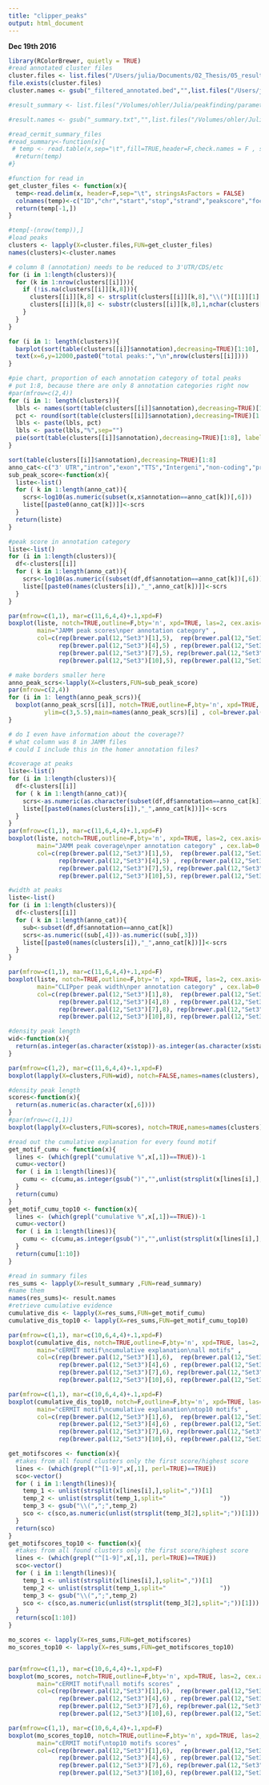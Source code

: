 ```yaml
---
title: "clipper_peaks"
output: html_document
---
```


**Dec 19th 2016**

```r
library(RColorBrewer, quietly = TRUE)
#read annotated cluster files
cluster.files <- list.files("/Users/julia/Documents/02_Thesis/05_results/imp3/panc1/Clipper/annotated/", recursive=TRUE, full.names = TRUE, pattern = "annotated")
file.exists(cluster.files)
cluster.names <- gsub("_filtered_annotated.bed","",list.files("/Users/julia/Documents/02_Thesis/05_results/imp3/panc1/Clipper/annotated/",   pattern = "annotated"))

#result_summary <- list.files("/Volumes/ohler/Julia/peakfinding/parametertest/cERMIT_results/Feb_19", recursive=TRUE, full.names = TRUE, pattern = "summary.txt$")

#result.names <- gsub("_summary.txt","",list.files("/Volumes/ohler/Julia/peakfinding/parametertest/cERMIT_results/Feb_19",  pattern = "summary.txt$"))

#read_cermit_summary_files
#read_summary<-function(x){
 # temp <- read.table(x,sep="\t",fill=TRUE,header=F,check.names = F , stringsAsFactors=F)
  #return(temp)
#}

#function for read in
get_cluster_files <- function(x){
  temp<-read.delim(x, header=F,sep="\t", stringsAsFactors = FALSE)
  colnames(temp)<-c("ID","chr","start","stop","strand","peakscore","focus_ratio","annotation","detailed_annotation","distance_to_tss","nearest_promoter_ID","entrez_ID","nearest_unigene","nearest_refseq","nearest_ensembl","gene_name","gene_alias","gene_description","gene_type")
  return(temp[-1,])
}

#temp[-(nrow(temp)),]
#load peaks
clusters <- lapply(X=cluster.files,FUN=get_cluster_files)
names(clusters)<-cluster.names

# column 8 (annotation) needs to be reduced to 3'UTR/CDS/etc
for (i in 1:length(clusters)){
  for (k in 1:nrow(clusters[[i]])){
    if (!is.na(clusters[[i]][k,8])){
      clusters[[i]][k,8] <- strsplit(clusters[[i]][k,8],"\\(")[[1]][1]
      clusters[[i]][k,8] <- substr(clusters[[i]][k,8],1,nchar(clusters[[i]][k,8])-1)
    }
  }
}

```



```r

for (i in 1: length(clusters)){
  barplot(sort(table(clusters[[i]]$annotation),decreasing=TRUE)[1:10], las=2, cex.names=0.8,main=names(clusters)[i], cex.main=1, ylab="#", ylim=c(0,15000),col=brewer.pal(8,"Pastel2"))
  text(x=6,y=12000,paste0("total peaks:","\n",nrow(clusters[[i]])))
}
```



```r
#pie chart, proportion of each annotation category of total peaks
# put 1:8, because there are only 8 annotation categories right now
#par(mfrow=c(2,4))
for (i in 1: length(clusters)){
  lbls <- names(sort(table(clusters[[i]]$annotation),decreasing=TRUE)[1:8])
  pct <- round(sort(table(clusters[[i]]$annotation),decreasing=TRUE)[1:8]/sum(sort(table(clusters[[i]]$annotation),decreasing=TRUE)[1:8])*100)
  lbls <- paste(lbls, pct)
  lbls <- paste(lbls,"%",sep="")
  pie(sort(table(clusters[[i]]$annotation),decreasing=TRUE)[1:8], labels = lbls, main=names(clusters)[i],cex=0.8, col=brewer.pal(8,"Pastel2"),cex.main=0.9)
}
```



```r
sort(table(clusters[[i]]$annotation),decreasing=TRUE)[1:8]
anno_cat<-c("3' UTR","intron","exon","TTS","Intergeni","non-coding","promoter-TSS","5' UTR")
sub_peak_score<-function(x){
  liste<-list()
  for ( k in 1:length(anno_cat)){
    scrs<-log10(as.numeric(subset(x,x$annotation==anno_cat[k])[,6]))
    liste[[paste0(anno_cat[k])]]<-scrs
  }
  return(liste)
}

#peak score in annotation category
liste<-list()
for (i in 1:length(clusters)){
  df<-clusters[[i]]
  for ( k in 1:length(anno_cat)){
    scrs<-log10(as.numeric((subset(df,df$annotation==anno_cat[k])[,6])))
    liste[[paste0(names(clusters[i]),"_",anno_cat[k])]]<-scrs
  }
}
```

```r
par(mfrow=c(1,1), mar=c(11,6,4,4)+.1,xpd=F)
boxplot(liste, notch=TRUE,outline=F,bty='n', xpd=TRUE, las=2, cex.axis=0.7, ylab="log10(score)", cex.main=0.8,
        main="JAMM peak scores\nper annotation category" , 
        col=c(rep(brewer.pal(12,"Set3")[1],5),  rep(brewer.pal(12,"Set3")[2],5), rep(brewer.pal(12,"Set3")[3],5), 
              rep(brewer.pal(12,"Set3")[4],5) , rep(brewer.pal(12,"Set3")[5],5), rep(brewer.pal(12,"Set3")[6],5), 
              rep(brewer.pal(12,"Set3")[7],5), rep(brewer.pal(12,"Set3")[8],5) , rep(brewer.pal(12,"Set3")[9],5),
              rep(brewer.pal(12,"Set3")[10],5), rep(brewer.pal(12,"Set3")[11],5), rep(brewer.pal(12,"Set3")[12],5)))
```



```r
# make borders smaller here
anno_peak_scrs<-lapply(X=clusters,FUN=sub_peak_score)
par(mfrow=c(2,4))
for (i in 1: length(anno_peak_scrs)){
  boxplot(anno_peak_scrs[[i]], notch=TRUE,outline=F,bty='n', xpd=TRUE, las=2, cex.axis=0.7, ylab="peak scores", cex.main=0.8,
          ylim=c(3,5.5),main=names(anno_peak_scrs)[i] , col=brewer.pal(12,"Set3")[i])
} 
```



```r
# do I even have information about the coverage??
# what column was 8 in JAMM files
# could I include this in the homer annotation files?

#coverage at peaks
liste<-list()
for (i in 1:length(clusters)){
  df<-clusters[[i]]
  for ( k in 1:length(anno_cat)){
    scrs<-as.numeric(as.character(subset(df,df$annotation==anno_cat[k])[,8]))
    liste[[paste0(names(clusters[i]),"_",anno_cat[k])]]<-scrs
  }
}
par(mfrow=c(1,1), mar=c(11,6,4,4)+.1,xpd=F)
boxplot(liste, notch=TRUE,outline=F,bty='n', xpd=TRUE, las=2, cex.axis=0.6, ylab="coverage (reads)", cex.main=0.8,
        main="JAMM peak coverage\nper annotation category" , cex.lab=0.7,
        col=c(rep(brewer.pal(12,"Set3")[1],5),  rep(brewer.pal(12,"Set3")[2],5), rep(brewer.pal(12,"Set3")[3],5), 
              rep(brewer.pal(12,"Set3")[4],5) , rep(brewer.pal(12,"Set3")[5],5), rep(brewer.pal(12,"Set3")[6],5), 
              rep(brewer.pal(12,"Set3")[7],5), rep(brewer.pal(12,"Set3")[8],5) , rep(brewer.pal(12,"Set3")[9],5),
              rep(brewer.pal(12,"Set3")[10],5), rep(brewer.pal(12,"Set3")[11],5), rep(brewer.pal(12,"Set3")[12],5)))

```

```r
#width at peaks
liste<-list()
for (i in 1:length(clusters)){
  df<-clusters[[i]]
  for ( k in 1:length(anno_cat)){
    sub<-subset(df,df$annotation==anno_cat[k])
    scrs<-as.numeric((sub[,4]))-as.numeric((sub[,3]))
    liste[[paste0(names(clusters[i]),"_",anno_cat[k])]]<-scrs
  }
}
```


```r
par(mfrow=c(1,1), mar=c(11,6,4,4)+.1,xpd=F)
boxplot(liste, notch=TRUE,outline=F,bty='n', xpd=TRUE, las=2, cex.axis=0.6, ylab="width (nt)", cex.main=0.8,
        main="CLIPper peak width\nper annotation category" , cex.lab=0.7, 
        col=c(rep(brewer.pal(12,"Set3")[1],8),  rep(brewer.pal(12,"Set3")[2],8), rep(brewer.pal(12,"Set3")[3],8), 
              rep(brewer.pal(12,"Set3")[4],8) , rep(brewer.pal(12,"Set3")[5],8), rep(brewer.pal(12,"Set3")[6],8), 
              rep(brewer.pal(12,"Set3")[7],8), rep(brewer.pal(12,"Set3")[8],8) , rep(brewer.pal(12,"Set3")[9],8),
              rep(brewer.pal(12,"Set3")[10],8), rep(brewer.pal(12,"Set3")[11],8), rep(brewer.pal(12,"Set3")[12],8)))

```



```r
#density peak length
wid<-function(x){
  return(as.integer(as.character(x$stop))-as.integer(as.character(x$start)))
}

par(mfrow=c(1,2), mar=c(11,6,4,4)+.1,xpd=F)
boxplot(lapply(X=clusters,FUN=wid), notch=FALSE,names=names(clusters), col=brewer.pal(12,"Set3"), ylab="nt", main="peak width", cex.main=1, bty='n',outline=F, xpd=TRUE, las=2)

#density peak length
scores<-function(x){
  return(as.numeric(as.character(x[,6])))
}
#par(mfrow=c(1,1))
boxplot(lapply(X=clusters,FUN=scores), notch=TRUE,names=names(clusters), col=brewer.pal(12,"Set3"), ylab="log10(peak score)", main="peak score", cex.main=1, bty='n',outline=F, xpd=TRUE, las=2)
```



```r
#read out the cumulative explanation for every found motif
get_motif_cumu <- function(x){
  lines <- (which(grepl("cumulative %",x[,1])==TRUE))-1
  cumu<-vector()
  for ( i in 1:length(lines)){
    cumu <- c(cumu,as.integer(gsub(")","",unlist(strsplit(x[lines[i],],split=","))[3])))
  }
  return(cumu)
}
get_motif_cumu_top10 <- function(x){
  lines <- (which(grepl("cumulative %",x[,1])==TRUE))-1
  cumu<-vector()
  for ( i in 1:length(lines)){
    cumu <- c(cumu,as.integer(gsub(")","",unlist(strsplit(x[lines[i],],split=","))[3])))
  }
  return(cumu[1:10])
}

#read in summary files
res_sums <- lapply(X=result_summary ,FUN=read_summary)
#name them
names(res_sums)<- result.names
#retrieve cumulative evidence
cumulative_dis <- lapply(X=res_sums,FUN=get_motif_cumu)
cumulative_dis_top10 <- lapply(X=res_sums,FUN=get_motif_cumu_top10)
```



```r
par(mfrow=c(1,1), mar=c(10,6,4,4)+.1,xpd=F)
boxplot(cumulative_dis, notch=TRUE,outline=F,bty='n', xpd=TRUE, las=2, cex.axis=0.6, ylab="cumulative %", cex.main=0.8,
        main="cERMIT motif\ncumulative explanation\nall motifs" , 
        col=c(rep(brewer.pal(12,"Set3")[1],6),  rep(brewer.pal(12,"Set3")[2],6), rep(brewer.pal(12,"Set3")[3],6), 
              rep(brewer.pal(12,"Set3")[4],6) , rep(brewer.pal(12,"Set3")[5],6), rep(brewer.pal(12,"Set3")[6],6), 
              rep(brewer.pal(12,"Set3")[7],6), rep(brewer.pal(12,"Set3")[8],6) , rep(brewer.pal(12,"Set3")[9],6),
              rep(brewer.pal(12,"Set3")[10],6), rep(brewer.pal(12,"Set3")[11],6), rep(brewer.pal(12,"Set3")[12],6)))

par(mfrow=c(1,1), mar=c(10,6,4,4)+.1,xpd=F)
boxplot(cumulative_dis_top10, notch=F,outline=F,bty='n', xpd=TRUE, las=2, cex.axis=0.6, ylab="cumulative %", cex.main=0.8,
        main="cERMIT motif\ncumulative explanation\ntop10 motifs" ,
        col=c(rep(brewer.pal(12,"Set3")[1],6),  rep(brewer.pal(12,"Set3")[2],6), rep(brewer.pal(12,"Set3")[3],6), 
              rep(brewer.pal(12,"Set3")[4],6) , rep(brewer.pal(12,"Set3")[5],6), rep(brewer.pal(12,"Set3")[6],6), 
              rep(brewer.pal(12,"Set3")[7],6), rep(brewer.pal(12,"Set3")[8],6) , rep(brewer.pal(12,"Set3")[9],6),
              rep(brewer.pal(12,"Set3")[10],6), rep(brewer.pal(12,"Set3")[11],6), rep(brewer.pal(12,"Set3")[12],6)))
```




```r
get_motifscores <- function(x){
  #takes from all found clusters only the first score/highest score
  lines <- (which(grepl("^[1-9]",x[,1], perl=TRUE)==TRUE))
  sco<-vector()
  for ( i in 1:length(lines)){
    temp_1 <- unlist(strsplit(x[lines[i],],split=","))[1]
    temp_2 <- unlist(strsplit(temp_1,split="               "))
    temp_3 <- gsub("\\(",";",temp_2)    
    sco <- c(sco,as.numeric(unlist(strsplit(temp_3[2],split=";"))[1]))
  }
  return(sco)
}
get_motifscores_top10 <- function(x){
  #takes from all found clusters only the first score/highest score
  lines <- (which(grepl("^[1-9]",x[,1], perl=TRUE)==TRUE))
  sco<-vector()
  for ( i in 1:length(lines)){
    temp_1 <- unlist(strsplit(x[lines[i],],split=","))[1]
    temp_2 <- unlist(strsplit(temp_1,split="               "))
    temp_3 <- gsub("\\(",";",temp_2)    
    sco <- c(sco,as.numeric(unlist(strsplit(temp_3[2],split=";"))[1]))
  }
  return(sco[1:10])
}

mo_scores <- lapply(X=res_sums,FUN=get_motifscores)
mo_scores_top10 <- lapply(X=res_sums,FUN=get_motifscores_top10)


par(mfrow=c(1,1), mar=c(10,6,4,4)+.1,xpd=F)
boxplot(mo_scores, notch=TRUE,outline=F,bty='n', xpd=TRUE, las=2, cex.axis=0.7, ylab="cERMIT motif score", cex.main=0.8,
        main="cERMIT motif\nall motifs scores" , 
        col=c(rep(brewer.pal(12,"Set3")[1],6),  rep(brewer.pal(12,"Set3")[2],6), rep(brewer.pal(12,"Set3")[3],6), 
              rep(brewer.pal(12,"Set3")[4],6) , rep(brewer.pal(12,"Set3")[5],6), rep(brewer.pal(12,"Set3")[6],6), 
              rep(brewer.pal(12,"Set3")[7],6), rep(brewer.pal(12,"Set3")[8],6) , rep(brewer.pal(12,"Set3")[9],6),
              rep(brewer.pal(12,"Set3")[10],6), rep(brewer.pal(12,"Set3")[11],6), rep(brewer.pal(12,"Set3")[12],6)))

par(mfrow=c(1,1), mar=c(10,6,4,4)+.1,xpd=F)
boxplot(mo_scores_top10, notch=TRUE,outline=F,bty='n', xpd=TRUE, las=2, cex.axis=0.7, ylab="cERMIT motif score", cex.main=0.8,
        main="cERMIT motif\ntop10 motifs scores" , 
        col=c(rep(brewer.pal(12,"Set3")[1],6),  rep(brewer.pal(12,"Set3")[2],6), rep(brewer.pal(12,"Set3")[3],6), 
              rep(brewer.pal(12,"Set3")[4],6) , rep(brewer.pal(12,"Set3")[5],6), rep(brewer.pal(12,"Set3")[6],6), 
              rep(brewer.pal(12,"Set3")[7],6), rep(brewer.pal(12,"Set3")[8],6) , rep(brewer.pal(12,"Set3")[9],6),
              rep(brewer.pal(12,"Set3")[10],6), rep(brewer.pal(12,"Set3")[11],6), rep(brewer.pal(12,"Set3")[12],6)))
```
